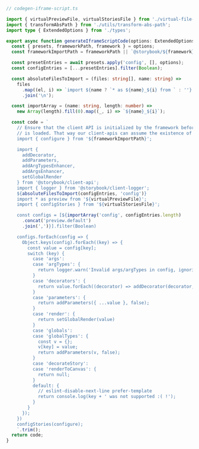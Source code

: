 ```ts
// codegen-iframe-script.ts

import { virtualPreviewFile, virtualStoriesFile } from './virtual-file-names';
import { transformAbsPath } from './utils/transform-abs-path';
import type { ExtendedOptions } from './types';

export async function generateIframeScriptCode(options: ExtendedOptions) {
  const { presets, frameworkPath, framework } = options;
  const frameworkImportPath = frameworkPath || `@storybook/${framework}`;

  const presetEntries = await presets.apply('config', [], options);
  const configEntries = [...presetEntries].filter(Boolean);

  const absoluteFilesToImport = (files: string[], name: string) =>
    files
      .map((el, i) => `import ${name ? `* as ${name}_${i} from ` : ''}'${transformAbsPath(el)}'`)
      .join('\n');

  const importArray = (name: string, length: number) =>
    new Array(length).fill(0).map((_, i) => `${name}_${i}`);

  const code = `
    // Ensure that the client API is initialized by the framework before any other iframe code
    // is loaded. That way our client-apis can assume the existence of the API+store
    import { configure } from '${frameworkImportPath}';

    import {
      addDecorator,
      addParameters,
      addArgTypesEnhancer,
      addArgsEnhancer,
      setGlobalRender
    } from '@storybook/client-api';
    import { logger } from '@storybook/client-logger';
    ${absoluteFilesToImport(configEntries, 'config')}
    import * as preview from '${virtualPreviewFile}';
    import { configStories } from '${virtualStoriesFile}';

    const configs = [${importArray('config', configEntries.length)
      .concat('preview.default')
      .join(',')}].filter(Boolean)

    configs.forEach(config => {
      Object.keys(config).forEach((key) => {
        const value = config[key];
        switch (key) {
          case 'args':
          case 'argTypes': {
            return logger.warn('Invalid args/argTypes in config, ignoring.', JSON.stringify(value));
          }
          case 'decorators': {
            return value.forEach((decorator) => addDecorator(decorator, false));
          }
          case 'parameters': {
            return addParameters({ ...value }, false);
          }
          case 'render': {
            return setGlobalRender(value)
          }
          case 'globals':
          case 'globalTypes': {
            const v = {};
            v[key] = value;
            return addParameters(v, false);
          }
          case 'decorateStory':
          case 'renderToCanvas': {
            return null;
          }
          default: {
            // eslint-disable-next-line prefer-template
            return console.log(key + ' was not supported :( !');
          }
        }
      });
    })
    configStories(configure);
    `.trim();
  return code;
}
```
